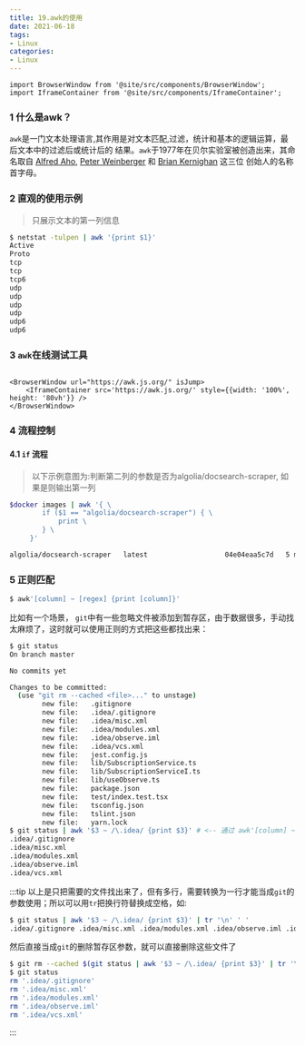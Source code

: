 ```yaml
---
title: 19.awk的使用
date: 2021-06-18
tags:
- Linux
categories:
- Linux
---
```


```mdx-code-block
import BrowserWindow from '@site/src/components/BrowserWindow';
import IframeContainer from '@site/src/components/IframeContainer';
```


### 1 什么是awk？
`awk`是一门文本处理语言,其作用是对文本匹配,过滤，统计和基本的逻辑运算，最后文本中的过滤后或统计后的
结果。`awk`于1977年在贝尔实验室被创造出来，其命名取自
[Alfred Aho](https://en.wikipedia.org/wiki/Alfred_Aho),
[Peter Weinberger](https://en.wikipedia.org/wiki/Peter_J._Weinberger) 和
[Brian Kernighan](https://en.wikipedia.org/wiki/Brian_Kernighan) 这三位
创始人的名称首字母。

### 2 直观的使用示例
>  只展示文本的第一列信息
``` bash
$ netstat -tulpen | awk '{print $1}'
Active
Proto
tcp
tcp
tcp6
udp
udp
udp
udp
udp6
udp6
```
### 3 `awk`在线测试工具

```mdx-code-block

<BrowserWindow url="https://awk.js.org/" isJump>
    <IframeContainer src='https://awk.js.org/' style={{width: '100%', height: '80vh'}} />
</BrowserWindow>
```
### 4 流程控制

#### 4.1 `if` 流程

> 以下示例意图为:判断第二列的参数是否为algolia/docsearch-scraper, 如果是则输出第一列

``` bash title="找出第一列名为algolia/docsearch-scraper的镜像"
$docker images | awk '{ \
        if ($1 == "algolia/docsearch-scraper") { \
            print \
        } \
     }'
```

``` bash  title="输出"
algolia/docsearch-scraper   latest                   04e04eaa5c7d   5 months ago   1.74GB
```


### 5 正则匹配
``` bash title="awk的正则用法"
$ awk'[column] ~ [regex] {print [column]}'
```
比如有一个场景， `git`中有一些忽略文件被添加到暂存区，由于数据很多，手动找太麻烦了，这时就可以使用正则的方式把这些都找出来：
``` bash {9-11}
$ git status
On branch master

No commits yet

Changes to be committed:
  (use "git rm --cached <file>..." to unstage)
        new file:   .gitignore
        new file:   .idea/.gitignore
        new file:   .idea/misc.xml
        new file:   .idea/modules.xml
        new file:   .idea/observe.iml
        new file:   .idea/vcs.xml
        new file:   jest.config.js
        new file:   lib/SubscriptionService.ts
        new file:   lib/SubscriptionServiceI.ts
        new file:   lib/useObserve.ts
        new file:   package.json
        new file:   test/index.test.tsx
        new file:   tsconfig.json
        new file:   tslint.json
        new file:   yarn.lock
$ git status | awk '$3 ~ /\.idea/ {print $3}' # <-- 通过 awk'[column] ~ [regex] {print [column]}'
.idea/.gitignore
.idea/misc.xml
.idea/modules.xml
.idea/observe.iml
.idea/vcs.xml
```

:::tip
以上是只把需要的文件找出来了，但有多行，需要转换为一行才能当成`git`的参数使用；所以可以用`tr`把换行符替换成空格，如:

``` bash  title="tr把多行参数输入转换成单行输出"
$ git status | awk '$3 ~ /\.idea/ {print $3}' | tr '\n' ' '
.idea/.gitignore .idea/misc.xml .idea/modules.xml .idea/observe.iml .idea/vcs.xml %                                                                                                                                                            ~/Desktop/myprojects/a1001-zhuche/observe  on   master +15                                                                                                                                                  ✔  at 17:21:40 
```

然后直接当成`git`的删除暂存区参数，就可以直接删除这些文件了

``` bash
$ git rm --cached $(git status | awk '$3 ~ /\.idea/ {print $3}' | tr '\n' ' ' )
$ git status
rm '.idea/.gitignore'
rm '.idea/misc.xml'
rm '.idea/modules.xml'
rm '.idea/observe.iml'
rm '.idea/vcs.xml'
```
:::



